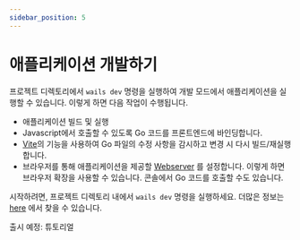 ```yaml
---
sidebar_position: 5
---
```


# 애플리케이션 개발하기

프로젝트 디렉토리에서 `wails dev` 명령을 실행하여 개발 모드에서 애플리케이션을 실행할 수 있습니다. 이렇게 하면 다음 작업이 수행됩니다.

- 애플리케이션 빌드 및 실행
- Javascript에서 호출할 수 있도록 Go 코드를 프론트엔드에 바인딩합니다.
- [Vite](https://vitejs.dev/)의 기능을 사용하여 Go 파일의 수정 사항을 감시하고 변경 시 다시 빌드/재실행 합니다.
- 브라우저를 통해 애플리케이션을 제공할 [Webserver](http://localhost:34115) 를 설정합니다. 이렇게 하면 브라우저 확장을 사용할 수 있습니다. 콘솔에서 Go 코드를 호출할 수도 있습니다.

시작하려면, 프로젝트 디렉토리 내에서 `wails dev` 명령을 실행하세요. 더많은 정보는 [here](../reference/cli.mdx#dev) 에서 찾을 수 있습니다.

출시 예정: 튜토리얼
